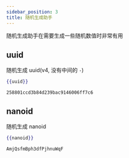 ```yaml
---
sidebar_position: 3
title: 随机生成助手
---
```



随机生成助手在需要生成一些随机数值时非常有用

## uuid

随机生成 uuid(v4, 没有中间的 `-`)

<Tabs>
<TabItem value="input" label="输入" default>

```handlebars
{{uuid}}
```

</TabItem>
<TabItem value="output" label="输出">

```text
258801ccd3b84d239bac9146006ff7c6
```

</TabItem>
</Tabs>

## nanoid

随机生成 nanoid

<Tabs>
<TabItem value="input" label="输入" default>

```handlebars
{{nanoid}}
```

</TabItem>
<TabItem value="output" label="输出">

```text
AmjQsfmBph3dfPjhnuWqF
```

</TabItem>
</Tabs>
